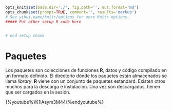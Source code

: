 ```r
opts_knit$set(base.dir='./', fig.path='', out.format='md')
opts_chunk$set(prompt=TRUE, comment='', results='markup')
# See yihui.name/knitr/options for more Knitr options.
##### Put other setup R code here


# end setup chunk
```
# Paquetes

Los paquetes son colecciones de funciones __R__, datos y código compilado en un formato definido. El directorio dónde los paquetes están almacenados se llama _library_. __R__ viene con un conjunto de paquetes estandard. Existen otros muchos para la descarga e instalación. Una vez son descargados, tienen que ser cargados en la sesión.

{%youtube%}K1lAsym3M44{%endyoutube%}
